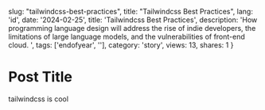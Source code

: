   slug: "tailwindcss-best-practices",
  title: "Tailwindcss Best Practices",
  lang:  'id',
  date: '2024-02-25',
  title: 'Tailwindcss Best Practices',
  description:  'How programming language design will address the rise of indie developers, the limitations of large language models, and the vulnerabilities of front-end cloud. ',
  tags:  ['endofyear', ''],
  category: 'story',
  views: 13,
  shares: 1
}



# Post Title
tailwindcss is cool